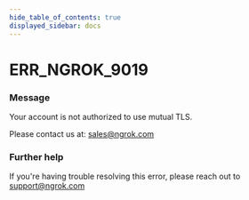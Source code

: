 ```yaml
---
hide_table_of_contents: true
displayed_sidebar: docs
---
```



# ERR_NGROK_9019

### Message

Your account is not authorized to use mutual TLS.

Please contact us at: sales@ngrok.com

<ErrorDetails error="err_ngrok_9019" />

### Further help

If you're having trouble resolving this error, please reach out to [support@ngrok.com](mailto:support@ngrok.com?subject=Help%20with%20ERR_NGROK_9019)

